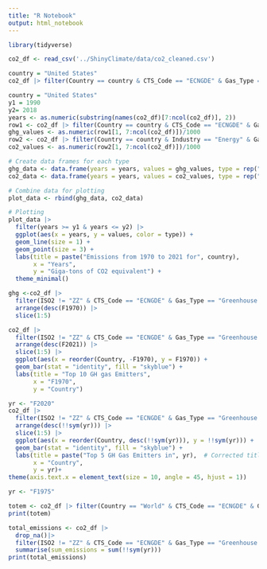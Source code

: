 ```yaml
---
title: "R Notebook"
output: html_notebook
---
```


```r
library(tidyverse)
```

```r
co2_df <- read_csv('../ShinyClimate/data/co2_cleaned.csv')
```

```r
country = "United States"
co2_df |> filter(Country == country & CTS_Code == "ECNGDE" & Gas_Type == "Greenhouse gas")
```
```r
country = "United States"
y1 = 1990
y2= 2018
years <- as.numeric(substring(names(co2_df)[7:ncol(co2_df)], 2))
row1 <- co2_df |> filter(Country == country & CTS_Code == "ECNGDE" & Gas_Type == "Greenhouse gas")
ghg_values <- as.numeric(row1[1, 7:ncol(co2_df)])/1000
row2 <- co2_df |> filter(Country == country & Industry == "Energy" & Gas_Type == "Carbon dioxide")
co2_values <- as.numeric(row2[1, 7:ncol(co2_df)])/1000

# Create data frames for each type
ghg_data <- data.frame(years = years, values = ghg_values, type = rep("Total", length(ghg_values)))
co2_data <- data.frame(years = years, values = co2_values, type = rep("CO2", length(co2_values)))

# Combine data for plotting
plot_data <- rbind(ghg_data, co2_data)

# Plotting
plot_data |>
  filter(years >= y1 & years <= y2) |>
  ggplot(aes(x = years, y = values, color = type)) +
  geom_line(size = 1) +
  geom_point(size = 3) +
  labs(title = paste("Emissions from 1970 to 2021 for", country),
       x = "Years",
       y = "Giga-tons of CO2 equivalent") +
  theme_minimal()

```
```r
ghg <-co2_df |> 
  filter(ISO2 != "ZZ" & CTS_Code == "ECNGDE" & Gas_Type == "Greenhouse gas") |>
  arrange(desc(F1970)) |> 
  slice(1:5) 
```




```r
co2_df |> 
  filter(ISO2 != "ZZ" & CTS_Code == "ECNGDE" & Gas_Type == "Greenhouse gas") |>
  arrange(desc(F2021)) |> 
  slice(1:5) |>
  ggplot(aes(x = reorder(Country, -F1970), y = F1970)) +
  geom_bar(stat = "identity", fill = "skyblue") +
  labs(title = "Top 10 GH gas Emitters",
       x = "F1970",
       y = "Country")
```

```r
yr <- "F2020"
co2_df |> 
  filter(ISO2 != "ZZ" & CTS_Code == "ECNGDE" & Gas_Type == "Greenhouse gas") |>
  arrange(desc(!!sym(yr))) |>  
  slice(1:5) |>
  ggplot(aes(x = reorder(Country, desc(!!sym(yr))), y = !!sym(yr))) +  
  geom_bar(stat = "identity", fill = "skyblue") +
  labs(title = paste("Top 5 GH Gas Emitters in", yr),  # Corrected title
       x = "Country",
       y = yr)+
theme(axis.text.x = element_text(size = 10, angle = 45, hjust = 1))
```


```r
yr <- "F1975"

totem <- co2_df |> filter(Country == "World" & CTS_Code == "ECNGDE" & Gas_Type == "Greenhouse gas") |> pull(!!sym(yr))
print(totem)

total_emissions <- co2_df |> 
  drop_na()|>
  filter(ISO2 != "ZZ" & CTS_Code == "ECNGDE" & Gas_Type == "Greenhouse gas") |>
  summarise(sum_emissions = sum(!!sym(yr)))
print(total_emissions)
```

